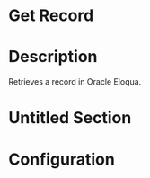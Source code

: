 ﻿# Get Record

# Description

Retrieves a record in Oracle Eloqua.

# Untitled Section

# Configuration

